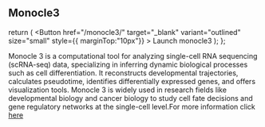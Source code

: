 ## Monocle3



  return (
     <Button href="/monocle3/"   target="_blank"  variant="outlined" size="small"  style={{ marginTop:"10px"}} >
          Launch monocle3
        </Button>
  );
};

Monocle 3 is a computational tool for analyzing single-cell RNA sequencing (scRNA-seq) data, 
specializing in inferring dynamic biological processes such as cell differentiation. 
It reconstructs developmental trajectories, calculates pseudotime, identifies differentially 
expressed genes, and offers visualization tools. Monocle 3 is widely used in research fields 
like developmental biology and cancer biology to study cell fate decisions and gene regulatory
networks at the single-cell level.For more information 
click [here](https://cole-trapnell-lab.github.io/monocle3/)
<MyApp/>
